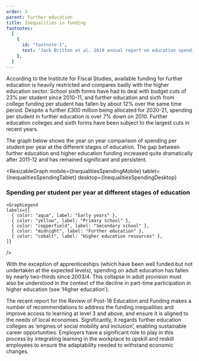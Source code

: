 ```yaml
---
order: 3
parent: Further education
title: Inequalities in funding
footnotes:
  [
    {
      id: "footnote-1",
      text: "Jack Britton et al. 2019 annual report on education spending in England. Institute for Fiscal Studies.",
    },
  ]
---
```



<div>

According to the Institute for Fiscal Studies, available funding for further
education is heavily restricted and compares badly with the higher education
sector.<FootnoteLink text="1"/> School sixth forms have
had to deal with budget cuts of 23% per
student since 2010-11, and further education and sixth from college funding
per student has fallen by about 12% over the same time period. Despite a
further £300 million being allocated for 2020-21, spending per student in
further education is over 7% down on 2010. Further education colleges and
sixth forms have been subject to the largest cuts in recent years.

The graph below shows the year on year comparison of spending per student per
year at the different stages of education. The gap between further education and
higher education funding increased quite dramatically after 2011-12 and has
remained significant and persistent.

</div>

<ResearchImage imageName="inequalities-in-funding.jpg" />

<ResizableGraph
  mobile={InequalitiesSpendingMobile}
  tablet={InequalitiesSpendingTablet}
  desktop={InequalitiesSpendingDesktop}
>
  ### Spending per student per year at different stages of education

    <GraphLegend
    labels={[
      { color: "aqua", label: "Early years" },
      { color: "yellow", label: "Primary school" },
      { color: "copperfield", label: "Secondary school" },
      { color: "midnight", label: "Further education" },
      { color: "cobalt", label: "Higher education resources" },
    ]}
  />
</ResizableGraph>

With the exception of apprenticeships (which have been well funded but not
undertaken at the expected levels), spending on adult education has fallen by
nearly two-thirds since 2003/4. This collapse in adult provision must also be
understood in the context of the decline in part-time participation in higher
education (see ‘Higher education’).

The recent report for the Review of Post-18 Education and Funding makes a number
of recommendations to address the funding inequalities and improve access to
learning at level 3 and above, and ensure it is aligned to the needs of local
economies. Significantly, it regards further education colleges as ‘engines of
social mobility and inclusion’, enabling sustainable career opportunities.
Employers have a significant role to play in this process by integrating
learning in the workplace to upskill and reskill employees to ensure the
adaptability needed to withstand economic changes.

